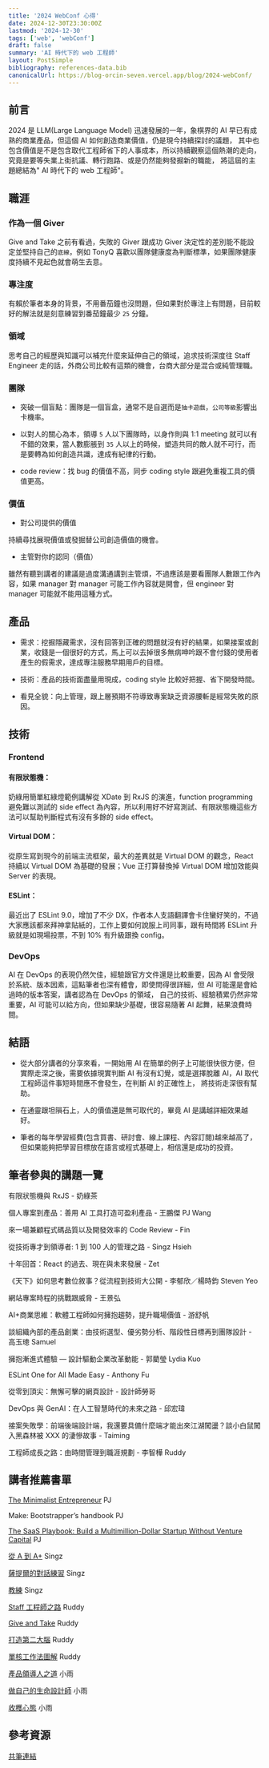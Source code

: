```yaml
---
title: '2024 WebConf 心得'
date: 2024-12-30T23:30:00Z
lastmod: '2024-12-30'
tags: ['web', 'webConf']
draft: false
summary: 'AI 時代下的 web 工程師'
layout: PostSimple
bibliography: references-data.bib
canonicalUrl: https://blog-orcin-seven.vercel.app/blog/2024-webConf/
---
```


## 前言

2024 是 LLM(Large Language Model) 迅速發展的一年，象棋界的 AI 早已有成熟的商業產品，但這個 AI 如何創造商業價值，仍是現今持續探討的議題，
其中也包含價值是不是包含取代工程師省下的人事成本，所以持續觀察這個熱潮的走向，究竟是要等失業上街抗議、轉行跑路、或是仍然能夠發掘新的職能，
將這屆的主題總結為" AI 時代下的 web 工程師"。

## 職涯

### 作為一個 Giver

Give and Take 之前有看過，失敗的 Giver 跟成功 Giver 決定性的差別能不能設定並堅持自己的`底線`，例如 TonyQ 喜歡以團隊健康度為判斷標準，如果團隊健康度持續不見起色就會萌生去意。

### 專注度

有賴於筆者本身的背景，不用番茄鐘也沒問題，但如果對於專注上有問題，目前較好的解法就是刻意練習到番茄鐘最少 `25` 分鐘。

### 領域

思考自己的經歷與知識可以補充什麼來延伸自己的領域，追求技術深度往 Staff Engineer 走的話，外商公司比較有這類的機會，台商大部分是混合或純管理職。

### 團隊

- 突破一個盲點：團隊是一個盲盒，通常不是自選而是`抽卡遊戲`，`公司等級`影響出卡機率。

- 以對人的關心為本，領導 `5` 人以下團隊時，以身作則與 1:1 meeting 就可以有不錯的效果，當人數膨脹到 `35` 人以上的時候，塑造共同的敵人就不可行，而是要轉為如何創造共識，達成有紀律的行動。

- code review：找 bug 的價值不高，同步 coding style 跟避免重複工具的價值更高。

### 價值

- 對公司提供的價值

持續尋找展現價值或發掘替公司創造價值的機會。

- 主管對你的認同（價值）

雖然有聽到講者的建議是過度溝通講到主管煩，不過應該是要看團隊人數跟工作內容，如果 manager 對 manager 可能工作內容就是開會，但 engineer 對 manager 可能就不能用這種方式。

## 產品

- 需求：挖掘隱藏需求，沒有回答到正確的問題就沒有好的結果，如果接案或創業，收錢是一個很好的方式，馬上可以去掉很多無病呻吟跟不會付錢的使用者產生的假需求，達成專注服務早期用戶的目標。

- 技術：產品的技術面盡量用現成，coding style 比較好把握、省下開發時間。

- 看見全貌：向上管理，跟上層預期不符導致專案缺乏資源腰斬是經常失敗的原因。

## 技術

### Frontend

#### 有限狀態機：

奶綠用簡單紅綠燈範例講解從 XDate 到 RxJS 的演進，function programming 避免難以測試的 side effect 為內容，所以利用好不好寫測試、有限狀態機這些方法可以幫助判斷程式有沒有多餘的 side effect。

#### Virtual DOM：

從原生寫到現今的前端主流框架，最大的差異就是 Virtual DOM 的觀念，React 持續以 Virtual DOM 為基礎的發展；Vue 正打算替換掉 Virtual DOM 增加效能與 Server 的表現。

#### ESLint：

最近出了 ESLint 9.0，增加了不少 DX，作者本人支語翻譯會卡住蠻好笑的，不過大家應該都來拜神拿貼紙的，工作上要如何說服上司同事，跟有時間將 ESLint 升級就是如現場投票，不到 10% 有升級跟換 config。

### DevOps

AI 在 DevOps 的表現仍然欠佳，經驗跟官方文件還是比較重要，因為 AI 會受限於系統、版本因素，這點筆者也深有體會，即使問得很詳細，但 AI 可能還是會給過時的版本答案，講者認為在 DevOps 的領域，
自己的技術、經驗積累仍然非常重要，AI 可能可以給方向，但如果缺少基礎，很容易隨著 AI 起舞，結果浪費時間。

## 結語

- 從大部分講者的分享來看，一開始用 AI 在簡單的例子上可能很快很方便，但實際走深之後，需要依據現實判斷 AI 有沒有幻覺，或是選擇脫離 AI，AI 取代工程師這件事短時間應不會發生，在判斷 AI 的正確性上，
  將技術走深很有幫助。

- 在通靈跟坦隕石上，人的價值還是無可取代的，畢竟 AI 是講越詳細效果越好。

- 筆者的每年學習經費(包含買書、研討會、線上課程、內容訂閱)越來越高了，但如果能夠把學習目標放在語言或程式基礎上，相信還是成功的投資。

## 筆者參與的講題一覽

有限狀態機與 RxJS - 奶綠茶

個人專案到產品：善用 AI 工具打造可盈利產品 - 王鵬傑 PJ Wang

來一場兼顧程式碼品質以及開發效率的 Code Review - Fin

從技術專才到領導者: 1 到 100 人的管理之路 - Singz Hsieh

十年回首：React 的過去、現在與未來發展 - Zet

《天下》如何思考數位敘事？從流程到技術大公開 - 李郁欣／楊時鈞 Steven Yeo

網站專案時程的挑戰跟威脅 - 王景弘

AI+商業思維：軟體工程師如何擁抱趨勢，提升職場價值 - 游舒帆

談組織內部的產品創業：由技術選型、優劣勢分析、階段性目標再到團隊設計 - 高玉璁 Samuel

擁抱漸進式體驗 — 設計驅動企業改革動能 - 郭藺瑩 Lydia Kuo

ESLint One for All Made Easy - Anthony Fu

從零到頂尖：無懈可擊的網頁設計 - 設計師勞哥

DevOps 與 GenAI：在人工智慧時代的未來之路 - 邱宏瑋

接案失敗學：前端後端設計端，我還要具備什麼端才能出來江湖闖盪？談小白鼠闖入黑森林被 XXX 的淒慘故事 - Taiming

工程師成長之路：由時間管理到職涯規劃 - 李智樺 Ruddy

## 講者推薦書單

[The Minimalist Entrepreneur](https://www.books.com.tw/products/F018166217?srsltid=AfmBOop3QY0SyAYfrFFXc7miV9HePkfIqR9sy5P5Dja6FDE6fXMjYbAI) PJ

Make: Bootstrapper’s handbook PJ

[The SaaS Playbook: Build a Multimillion-Dollar Startup Without Venture Capital](https://www.amazon.com/-/zh_TW/Rob-Walling-ebook/dp/B0CCQB26RS) PJ

[從 A 到 A+](https://www.books.com.tw/products/0010845587?gad_source=1&gclid=CjwKCAiAg8S7BhATEiwAO2-R6iFkdvM2hQrn5XU12kLz7z9IC11_wANPUdjMYC58Yt4kWC4zhaBIIRoCDk0QAvD_BwE) Singz

[薩提爾的對話練習](https://www.books.com.tw/products/0010890149?srsltid=AfmBOoo8xa5xeM7oAtaJ80WT5YQD-vMDXmh89RtiMWf9OIQ9QRRwcMb5) Singz

[教練](https://www.books.com.tw/products/E050069059?srsltid=AfmBOorlXdDVQfgrl3AIfQhliiE52ThuaeUzAdDdc0JrffUcBue_4msU) Singz

[Staff 工程師之路](https://www.books.com.tw/products/0010980200?gad_source=1&gclid=CjwKCAiAg8S7BhATEiwAO2-R6koPTLGzGiZTBOUAQ-GzmF5_vfXbbGsBD-UgdHlYpzceYninDKnXfBoCdRUQAvD_BwE) Ruddy

[Give and Take](https://www.books.com.tw/products/F013141849?srsltid=AfmBOoqFOhENhQ8JL2SdxhmJyZopTS_YiL5ehQLrrwTiCPC3N75z8A9v) Ruddy

[打造第二大腦](https://www.books.com.tw/products/0010948656?gad_source=1&gclid=CjwKCAiAg8S7BhATEiwAO2-R6rCoKpwp6Eon2SghTR3Iu6wv7QHXXeAbD3NnguL7xKGrxz7R9kkzuRoC5q8QAvD_BwE) Ruddy

[單核工作法圖解](https://www.books.com.tw/products/CN11485655?srsltid=AfmBOoqYhwEPZZHGZAlwGtf5qbqnR0AuW6KekvOIx3N90Sm2r2g2nO7B) Ruddy

[產品領導人之道](https://www.books.com.tw/products/0011004853?gad_source=1&gclid=CjwKCAiAg8S7BhATEiwAO2-R6sDrMTwBpE2m67EVvVroWkJXVPP3aIwhKF5-U702G625AIncFHBYzRoCoa0QAvD_BwE) 小雨

[做自己的生命設計師](https://www.books.com.tw/products/0010809012?gad_source=1&gclid=CjwKCAiAg8S7BhATEiwAO2-R6nj51pKow-rOOd9-2nBSqIs7EXrtB5Tpc1Fm-67nF3gYQ0a0pwYaohoCrOYQAvD_BwE) 小雨

[收穫心態](https://www.books.com.tw/products/0010956147?gad_source=1&gclid=CjwKCAiAg8S7BhATEiwAO2-R6n_S3NtJ90oAGHnewCY-LtE5hCBfF0RlHUX2z-5KKlgzQ_nU7zQJwBoC5rUQAvD_BwE) 小雨

## 參考資源

[共筆連結](https://hackmd.io/@webconf/BJ2N6ksMke/%2FiYt5D7Z6Tw6ZCV0jP-DY6g)
